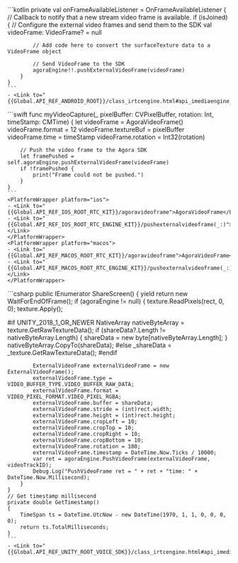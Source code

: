 <PlatformWrapper platform="android">
    ```kotlin
    private val onFrameAvailableListener = OnFrameAvailableListener {
        // Callback to notify that a new stream video frame is available.
        if (isJoined) {
            // Configure the external video frames and send them to the SDK
            val videoFrame: VideoFrame? = null

            // Add code here to convert the surfaceTexture data to a VideoFrame object

            // Send VideoFrame to the SDK
            agoraEngine!!.pushExternalVideoFrame(videoFrame)
        }
    }
    ```
    - <Link to="{{Global.API_REF_ANDROID_ROOT}}/class_irtcengine.html#api_imediaengine_pushvideoframe">pushExternalVideoFrame</Link>
</PlatformWrapper>
<PlatformWrapper platform={["ios","macos"]}>
    ```swift
    func myVideoCapture(_ pixelBuffer: CVPixelBuffer, rotation: Int, timeStamp: CMTime) {
        let videoFrame = AgoraVideoFrame()
        videoFrame.format = 12
        videoFrame.textureBuf = pixelBuffer
        videoFrame.time = timeStamp
        videoFrame.rotation = Int32(rotation)

        // Push the video frame to the Agora SDK
        let framePushed = self.agoraEngine.pushExternalVideoFrame(videoFrame)
        if !framePushed {
            print("Frame could not be pushed.")
        }
    }
    ```
    <PlatformWrapper platform="ios">
    - <Link to="{{Global.API_REF_IOS_ROOT_RTC_KIT}}/agoravideoframe">AgoraVideoFrame</Link>
    - <Link to="{{Global.API_REF_IOS_ROOT_RTC_ENGINE_KIT}}/pushexternalvideoframe(_:)">pushExternalVideoFrame(_:)</Link>
    </PlatformWrapper>
    <PlatformWrapper platform="macos">
    - <Link to="{{Global.API_REF_MACOS_ROOT_RTC_KIT}}/agoravideoframe">AgoraVideoFrame</Link>
    - <Link to="{{Global.API_REF_MACOS_ROOT_RTC_ENGINE_KIT}}/pushexternalvideoframe(_:)">pushExternalVideoFrame(_:)</Link>
    </PlatformWrapper>
</PlatformWrapper>
<PlatformWrapper platform="unity">
    ```csharp
    public IEnumerator ShareScreen()
    {
        yield return new WaitForEndOfFrame();
        if (agoraEngine != null)
        {
            texture.ReadPixels(rect, 0, 0);
            texture.Apply();

#if UNITY_2018_1_OR_NEWER
            NativeArray<byte> nativeByteArray = texture.GetRawTextureData<byte>();
            if (shareData?.Length != nativeByteArray.Length)
            {
                shareData = new byte[nativeByteArray.Length];
            }
            nativeByteArray.CopyTo(shareData);
#else
                _shareData = _texture.GetRawTextureData();
#endif

            ExternalVideoFrame externalVideoFrame = new ExternalVideoFrame();
            externalVideoFrame.type = VIDEO_BUFFER_TYPE.VIDEO_BUFFER_RAW_DATA;
            externalVideoFrame.format = VIDEO_PIXEL_FORMAT.VIDEO_PIXEL_RGBA;
            externalVideoFrame.buffer = shareData;
            externalVideoFrame.stride = (int)rect.width;
            externalVideoFrame.height = (int)rect.height;
            externalVideoFrame.cropLeft = 10;
            externalVideoFrame.cropTop = 10;
            externalVideoFrame.cropRight = 10;
            externalVideoFrame.cropBottom = 10;
            externalVideoFrame.rotation = 180;
            externalVideoFrame.timestamp = DateTime.Now.Ticks / 10000;
            var ret = agoraEngine.PushVideoFrame(externalVideoFrame, videoTrackID);
            Debug.Log("PushVideoFrame ret = " + ret + "time: " + DateTime.Now.Millisecond);
        }
    }
    // Get timestamp millisecond
    private double GetTimestamp()
    {
        TimeSpan ts = DateTime.UtcNow - new DateTime(1970, 1, 1, 0, 0, 0, 0);
        return ts.TotalMilliseconds;
    }
    ```
    - <Link to="{{Global.API_REF_UNITY_ROOT_VOICE_SDK}}/class_irtcengine.html#api_imediaengine_pushvideoframe">PushVideoFrame</Link>

</PlatformWrapper>